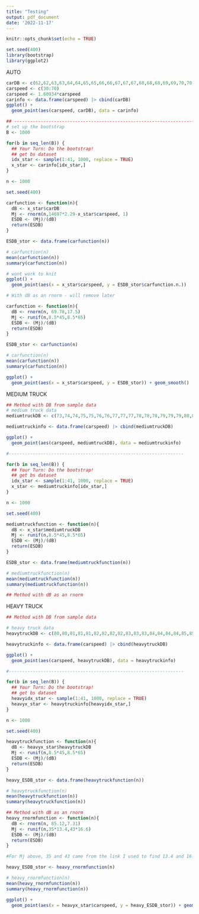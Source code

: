 ```yaml
---
title: "Testing"
output: pdf_document
date: '2022-11-17'
---
```


```r
knitr::opts_chunk$set(echo = TRUE)
```

```r
set.seed(400)
library(bootstrap)
library(ggplot2)
```

AUTO

```r
carDB <- c(62,62,63,63,64,64,65,65,66,66,67,67,67,68,68,68,69,69,70,70,70,71,71,71,72,72,72,72,73,73,73,74,74,74,74,75,75,75,75,76,76)
carspeed <- c(30:70)
carspeed <- 1.60934*carspeed
carinfo <- data.frame(carspeed) |> cbind(carDB)
ggplot() +
  geom_point(aes(carspeed, carDB), data = carinfo)

## ------------------------------------------------------------------------
# set up the bootstrap
B <- 1000

for(b in seq_len(B)) {
  ## Your Turn: Do the bootstrap!
  ## get bs dataset
  idx_star <- sample(1:41, 1000, replace = TRUE)
  x_star <- carinfo[idx_star,]
}
```

```r
n <- 1000

set.seed(400)

carfunction <- function(n){
  dB <- x_star$carDB
  Mj <- rnorm(n,14697*2.29-x_star$carspeed, 1)
  ESDB <- (Mj)/(dB)
  return(ESDB)
}

ESDB_stor <- data.frame(carfunction(n))

# carfunction(n)
mean(carfunction(n))
summary(carfunction(n))
```

```r
# wont work to knit
ggplot() +
  geom_point(aes(x = x_star$carspeed, y = ESDB_stor$carfunction.n.))
```


```r

# With dB as an rnorm - will remove later

carfunction <- function(n){
  dB <- rnorm(n, 69.78,17.5)
  Mj <- runif(n,8.5*45,8.5*65)
  ESDB <- (Mj)/(dB)
  return(ESDB)
}

ESDB_stor <- carfunction(n)

# carfunction(n)
mean(carfunction(n))
summary(carfunction(n))

ggplot() +
  geom_point(aes(x = x_star$carspeed, y = ESDB_stor)) + geom_smooth()

```

MEDIUM TRUCK

```r
## Method with DB from sample data
# medium truck data
mediumtruckDB <- c(73,74,74,75,75,76,76,77,77,77,78,78,78,79,79,79,80,80,80,81,81,81,82,82,82,82,83,83,83,83,84,84,84,84,85,85,85,85,86,86,86)

mediumtruckinfo <- data.frame(carspeed) |> cbind(mediumtruckDB)

ggplot() +
  geom_point(aes(carspeed, mediumtruckDB), data = mediumtruckinfo)

#------------------------------------------------------------------

for(b in seq_len(B)) {
  ## Your Turn: Do the bootstrap!
  ## get bs dataset
  idx_star <- sample(1:41, 1000, replace = TRUE)
  x_star <- mediumtruckinfo[idx_star,]
}

n <- 1000

set.seed(400)

mediumtruckfunction <- function(n){
  dB <- x_star$mediumtruckDB
  Mj <- runif(n,8.5*45,8.5*65)
  ESDB <- (Mj)/(dB)
  return(ESDB)
}

ESDB_stor <- data.frame(mediumtruckfunction(n))

# mediumtruckfunction(n)
mean(mediumtruckfunction(n))
summary(mediumtruckfunction(n))
```

```r
## Method with dB as an rnorm
```

HEAVY TRUCK 

```r
## Method with DB from sample data

# heavy truck data
heavytruckDB <- c(80,80,81,81,81,82,82,82,82,83,83,83,84,84,84,84,85,85,85,85,85,86,86,86,86,86,87,87,87,87,87,88,88,88,88,88,88,89,89,89,89)

heavytruckinfo <- data.frame(carspeed) |> cbind(heavytruckDB)

ggplot() +
  geom_point(aes(carspeed, heavytruckDB), data = heavytruckinfo)

#------------------------------------------------------------------

for(b in seq_len(B)) {
  ## Your Turn: Do the bootstrap!
  ## get bs dataset
  heavyidx_star <- sample(1:41, 1000, replace = TRUE)
  heavyx_star <- heavytruckinfo[heavyidx_star,]
}

n <- 1000

set.seed(400)

heavytruckfunction <- function(n){
  dB <- heavyx_star$heavytruckDB
  Mj <- runif(n,8.5*45,8.5*65)
  ESDB <- (Mj)/(dB)
  return(ESDB)
}

heavy_ESDB_stor <- data.frame(heavytruckfunction(n))

# heavytruckfunction(n)
mean(heavytruckfunction(n))
summary(heavytruckfunction(n))


```

```r
## Method with dB as an rnorm
heavy_rnormfunction <- function(n){
  dB <- rnorm(n, 85.12,7.31)
  Mj <- runif(n,35*13.4,43*16.6)
  ESDB <- (Mj)/(dB)
  return(ESDB)
}

#For Mj above, 35 and 43 came from the link I used to find 13.4 and 16.6

heavy_ESDB_stor <- heavy_rnormfunction(n)

# heavy_rnormfunction(n)
mean(heavy_rnormfunction(n))
summary(heavy_rnormfunction(n))

ggplot() +
  geom_point(aes(x = heavyx_star$carspeed, y = heavy_ESDB_stor)) + geom_smooth()


```





